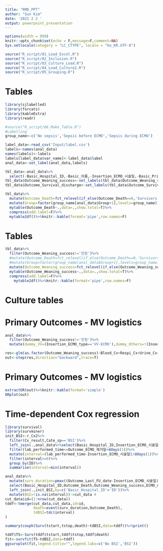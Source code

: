 ```yaml
---
title: "RMD_PPT"
author: "Sun Kim"
date: '2021 2 2 '
output: powerpoint_presentation
---
```


```r
options(width = 999)
knitr::opts_chunk$set(echo = F,message=F,comment=NA)
Sys.setlocale(category = "LC_CTYPE", locale = "ko_KR.UTF-8")
```

```r
source("R_script/01_Load_Excel.R")
source("R_script/02_Inclusion.R")
source("R_script/03_Culture_Load.R")
source("R_script/04_Load_Culture2.R")
source("R_script/05_Grouping.R")
```

# Tables
```r
library(sjlabelled)
library(forcats)
library(kableExtra)
library(readr)

#source("R_script/06_Make_Table.R")
#Labelling
group_name<-c('No sepsis','Sepsis before ECMO','Sepsis during ECMO')

label_data<-read_csv('Input/label.csv')
labels<-names(anal_data)
names(labels)<-labels
labels[label_data$var_name]<-label_data$label
anal_data<-set_label(anal_data,labels)

tbl_data<-anal_data%>%
  select(-Basic_Hospital_ID,-Basic_이름,-Insertion_ECMO_시술일,-Basic_Primary_Dx,-Insertion_원내삽입,-Insertion_Success_ECMO_implantation,-Outcome_ECMO_제거일,-Outcome_Death_date,-Outcome_Discharge_date,-Outcome_Last_FU_date,-Complication_Sepsis)
tbl_data$Outcome_Weaning_success<-set_labels(tbl_data$Outcome_Weaning_success,labels=c('0'="No",'1'="Yes",'전원'="Transfer"))
tbl_data$Outcome_Survival_discharge<-set_labels(tbl_data$Outcome_Survival_discharge,labels=c("No","Yes","Hopeless discharge"))

tbl_data%>%
  mutate(Outcome_Death=fct_relevel(if_else(Outcome_Death==0,'Survivors','Nonsurvivors'),'Survivors'))%>%
  mutate(Group=factor(group_name[anal_data$Group+1],levels=group_name))%>%
  mytable(Outcome_Death~.,data=.,show.total=T)%>%
  compress(add.label=F)%>%
  mytable2df()%>%knitr::kable(format='pipe',row.names=F)

```

# Tables
```r
tbl_data%>%
  filter(Outcome_Weaning_success!='전원')%>%
  #mutate(Outcome_Death=fct_relevel(if_else(Outcome_Death==0,'Survivors','Nonsurvivors'),'Survivors'))%>%
  #mutate(Group=factor(group_name[anal_data$Group+1],levels=group_name))%>%
  mutate(Outcome_Weaning_success=fct_relevel(if_else(Outcome_Weaning_success==1,'Weaned','Death'),'Weaned'))%>%
  mytable(Outcome_Weaning_success~.,data=.,show.total=T)%>%
  compress(add.label=F)%>%
    mytable2df()%>%knitr::kable(format='pipe',row.names=F)
```

# Culture tables

# Primary Outcomes - MV logistics
```r

anal_data%>%
  filter(Outcome_Weaning_success!='전원')%>%
  mutate(dummy_VV=(Insertion_ECMO_type=='VV-ECMO'),dummy_Others=!(Insertion_ECMO_type %in% c('VA-ECMO','VV-ECMO')))->df

res<-glm(as.factor(Outcome_Weaning_success)~Blood_Cx+Respi_Cx+Urine_Cx+Insertion_삽입이유+dummy_VV+dummy_Others+PMH_HTN+PMH_Malignancy+PMH_PAOD+PMH_CKD+ECPR_ECPR+ECMO_CRRT,family=binomial,data=df)
out<-step(res,direction="backward",trace=T)
```

# Primary Outcomes - MV logistics
```r
extractOR(out)%>%knitr::kable(format='simple')
ORplot(out)
```


# Time-dependent Cox regression
```r
library(survival)
library(survminer)
init_BSI<-r_Cx2%>%
  filter(Cx_result,Cate_sp=='BSI')%>%
  left_join(.,anal_data%>%select(Basic_Hospital_ID,Insertion_ECMO_시술일,Outcome_ECMO_제거일),by=c('ID'='Basic_Hospital_ID'))%>%
  filter(lab_performed_time<=Outcome_ECMO_제거일+ddays(1))%>%
  mutate(interval=(lab_performed_time-Insertion_ECMO_시술일)/ddays(1))%>%
  filter(interval>=0)%>%
  group_by(ID)%>%
  summarise(interval=min(interval))

anal_data%>%
  mutate(surv_duration=pmax((Outcome_Last_FU_date-Insertion_ECMO_시술일)/ddays(1),ECMO_duration))%>%
  select(Basic_Hospital_ID,Outcome_Death,Outcome_Weaning_success,ECMO_duration,surv_duration)%>%
  left_join(.,init_BSI,by=c('Basic_Hospital_ID'='ID'))%>%
  mutate(BSI=!is.na(interval))->cut_data #
cut_data$id=(1:nrow(cut_data))
tddf<-tmerge(cut_data,cut_data,id=id,
             death=event(surv_duration,Outcome_Death),
             tdBSI=tdc(interval)
)

summary(coxph(Surv(tstart,tstop,death)~tdBSI,data=tddf))%>%print()

tddf$TS<-Surv(tddf$tstart,tddf$tstop,tddf$death)
fit<-survfit(TS~tdBSI,data=tddf)
ggsurvplot(fit,legend.title="",legend.labs=c('No BSI','BSI'))
```


